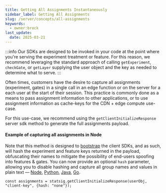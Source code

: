 ```yaml
---
title: Getting All Assignments Instantaneously
sidebar_label: Getting All Assignments
slug: /server/concepts/all-assignments
keywords:
  - owner:brock
last_update:
  date: 2025-03-21
---
```


:::info
Our SDKs are designed to be invoked in your code at the point where you're serving the experiment treatment or feature. 
For this reason, we recommend leveraging the standard approach of calling `getExperiment`, `checkGate`, or `getLayer` supplying the user object and the key as needed to determine what to serve. 
:::

Often times, customers have the desire to capture all assignments (experiment, gates) in a single call in an edge function or on the server for a each user at the start of their session. This practice is commonly done as a means to pass assignment information to other applications, or to use assignment information as cache-keys for the CDN + edge compute use-case. 

For this use-case, we recommend using the `getClientInitializeResponse` server sdk method to generate the full assignments payload. 

#### Example of capturing all assignments in Node

Note that this method is designed to [bootstrap](/client/concepts/initialize#bootstrapping-overview) the client SDKs, and as such, will hash the experiment and feature keys returned in the payload, obfuscating their names to mitigate the possibility of end-users spoofing into features &amp; gates. You can now provide an optional `hash` parameter, allowing you to disable hashing and capture all group names and values in plain text — [Node](https://github.com/statsig-io/node-js-server-sdk/blob/ea116142221c1aa83b46eff8b5f2292c8f8e2d54/src/StatsigServer.ts#L597), [Python](https://github.com/statsig-io/node-js-server-sdk/blob/ea116142221c1aa83b46eff8b5f2292c8f8e2d54/src/StatsigServer.ts#L597), [Java](https://github.com/statsig-io/java-server-sdk/blob/7443c357c78616142de9257af9e4c55c877ca700/src/main/kotlin/com/statsig/sdk/StatsigServer.kt#L83), [Go](https://github.com/statsig-io/go-sdk/blob/3d7edcbe468efb0fc7a04b0d10202243403dce5f/client.go#L282). 

```node
const assignments = statsig.getClientInitializeResponse(userObj, "client-key", {hash: "none"});
```

